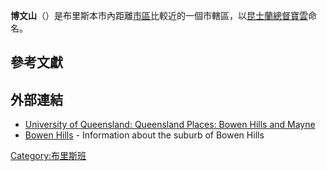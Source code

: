{{noteTA
|1=zh-tw:博文;zh-hk:寶雲;
|2=zh-tw:漢米爾頓;zh-hk:咸美頓;
}}
{{Infobox Australian Place | type = suburb
| name     = 博文山
| city     = 布里斯本市
| state    = qld
| image    = Old-Queensland-Museum.jpg
| caption  = 昆士蘭青年交響樂團團址
| lga      = [[布里斯本市政府|布里斯本市政府]]<br /> 漢米爾頓
| postcode = 4006
| pop      = 1,406
| pop_footnotes=（2004年）<ref>[http://www.abs.gov.au/AUSSTATS/abs@.nsf/Latestproducts/305051067Population/People12000-2004?opendocument&tabname=Summary&prodno=305051067&issue=2000-2004&num=&view= ABS Statistics] {{webarchive|url=https://web.archive.org/web/20071001105127/http://www.abs.gov.au/AUSSTATS/abs@.nsf/Latestproducts/305051067Population/People12000-2004?opendocument&tabname=Summary&prodno=305051067&issue=2000-2004&num=&view= |date=2007-10-01 }}</ref>
| area     = 1.7
| propval  =
| stategov = 布里斯本中央
| fedgov   = 布里斯本
| near-nw  = [[溫莎區_(昆士蘭州)|溫莎]]
| near-n   = [[阿比恩区_(昆士兰州)|阿比恩]]
| near-ne  = [[阿比恩区_(昆士兰州)|阿比恩]]
| near-w   = [[赫爾斯頓區_(昆士蘭州)|赫爾斯頓]]
| near-e   = [[新思迪_(昆士蘭州)|新斯迪]]
| near-sw  = [[春山區_(昆士蘭州)|春山]]
| near-s   = [[毅力谷區|毅力谷]]
| near-se  = [[新農場區_(昆士蘭州)|新農場]]
}}
'''博文山'''（{{lang-en|Bowen Hill}}）是布里斯本市內距離[[布里斯本中央商業區|市區]]比較近的一個市轄區，以[[昆士蘭總督|昆士蘭總督]][[寶雲|寶雲]]命名。

==參考文獻==
{{reflist}}

==外部連結==
{{Portal|Brisbane}}
* [http://queenslandplaces.com.au/bowen-hills-and-mayne University of Queensland: Queensland Places: Bowen Hills and Mayne] {{Wayback|url=http://queenslandplaces.com.au/bowen-hills-and-mayne |date=20210116015601 }}
*[https://web.archive.org/web/20100103081512/http://www.bowenhills.net/ Bowen Hills] - Information about the suburb of Bowen Hills

{{Coord|-27.4432|153.0384|format=dms|type:city_region:AU-QLD|display=title}}

[[Category:布里斯班|Category:布里斯班]]
